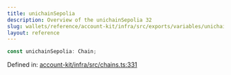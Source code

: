 ```yaml
---
title: unichainSepolia
description: Overview of the unichainSepolia 32
slug: wallets/reference/account-kit/infra/src/exports/variables/unichainSepolia
layout: reference
---
```


```ts
const unichainSepolia: Chain;
```

Defined in: [account-kit/infra/src/chains.ts:331](https://github.com/alchemyplatform/aa-sdk/blob/923a52171f7246172caf350853843e6680197da9/account-kit/infra/src/chains.ts#L331)

